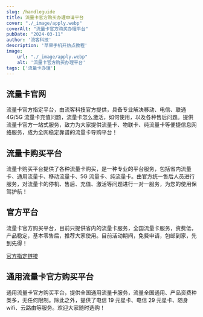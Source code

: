 ```yaml
---
slug: /handleguide
title: 流量卡官方购买办理申请平台
cover: "./_image/apply.webp"
coverAlt: "流量卡官方购买办理平台"
pubDate: "2024-03-11"
author: '流客科技'
description: '苹果手机开热点教程'
image:
    url: "./_image/apply.webp"
    alt: '流量卡官方购买办理平台'
tags: ['流量卡办理']
---
```


## 流量卡官网

流量卡官方指定平台，由流客科技官方提供，具备专业解决移动、电信、联通 4G/5G 流量卡充值问题，流量卡怎么激活，如何使用，以及各种售后问题。提供流量卡官方一站式服务，致力为大家提供流量卡、物联卡、纯流量卡等便捷信息网络服务，成为全网稳定靠谱的流量卡导购平台！

## 流量卡购买平台

流量卡购买平台提供了各种流量卡购买，是一种专业的平台服务，包括省内流量卡、通用流量卡、移动流量卡、5G 流量卡、纯流量卡。由官方统一售后人员进行服务，对流量卡的停机、售后、充值、激活等问题进行一对一服务，为您的使用保驾护航！

## 官方平台

流量卡官方购买平台，目前只提供省内的流量卡服务，全国流量卡服务，资费低，产品稳定，基本零售后，推荐大家使用。目前活动期间，免费申请，包邮到家，先到先得！

[官方指定链接](http://tc.liuketh.cn)

## 通用流量卡官方购买平台

通用流量卡官方购买平台，提供全国通用流量卡服务，流量全国通用、产品资费种类多，无任何限制。除此之外，提供了电信 19 元星卡、电信 29 元星卡、随身 wifi、云路由等服务。欢迎大家随时选购！

